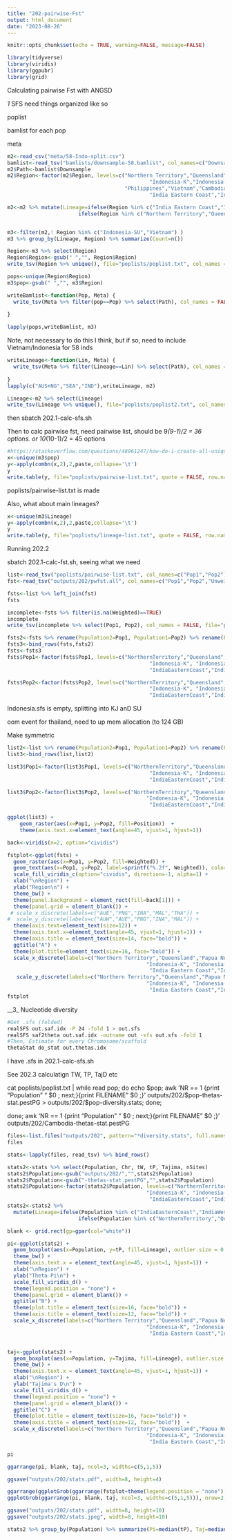 ```yaml
---
title: "202-pairwise-Fst"
output: html_document
date: "2023-08-26"
---
```


```r
knitr::opts_chunk$set(echo = TRUE, warning=FALSE, message=FALSE)
```

```r
library(tidyverse)
library(viridis)
library(ggpubr)
library(grid)
```

Calculating pairwise Fst with ANGSD

_1_ SFS need things organized like so

poplist

bamlist for each pop

meta   

```r
m2<-read_csv("meta/58-Indo-split.csv")
bamlist<-read_tsv("bamlists/downsample-58.bamlist", col_names=c("Downsample"))
m2$Path<-bamlist$Downsample
m2$Region<-factor(m2$Region, levels=c("Northern Territory","Queensland","Papua New Guinea",
                                              "Indonesia-K","Indonesia-SJ","Indonesia-SU",
                                      "Philippines","Vietnam","Cambodia","Thailand",
                                              "India Eastern Coast","India Western Coast"))

m2<-m2 %>% mutate(Lineage=ifelse(Region %in% c("India Eastern Coast","India Western Coast"), "IND",
                       ifelse(Region %in% c("Northern Territory","Queensland","Papua New Guinea"), "AUS+NG","SEA")))


m3<-filter(m2,! Region %in% c("Indonesia-SU","Vietnam") )
m3 %>% group_by(Lineage, Region) %>% summarize(Count=n())
```


```r
Region<-m3 %>% select(Region)
Region$Region<-gsub(" ","", Region$Region)
write_tsv(Region %>% unique(), file="poplists/poplist.txt", col_names = FALSE)

pops<-unique(Region$Region)
m3$pop<-gsub(" ","", m3$Region)
```

```r
writeBamlist<-function(Pop, Meta) {
  write_tsv(Meta %>% filter(pop==Pop) %>% select(Path), col_names = FALSE, file=paste0("poplists/",Pop,".bamlist"))
  
}
```

```r
lapply(pops,writeBamlist, m3)
```

Note, not necessary to do this I think, but if so, need to include Vietnam/Indonesia for 58 inds
```r
writeLineage<-function(Lin, Meta) {
  write_tsv(Meta %>% filter(Lineage==Lin) %>% select(Path), col_names = FALSE, file=paste0("poplists/",Lin,".bamlist"))
  
}
lapply(c("AUS+NG","SEA","IND"),writeLineage, m2)

Lineage<-m2 %>% select(Lineage)
write_tsv(Lineage %>% unique(), file="poplists/poplist2.txt", col_names = FALSE)

```
then sbatch 202.1-calc-sfs.sh

Then to calc pairwise fst, need pairwise list, should be 9*(9-1)/2 = 36 options.
or
10*(10-1)/2 = 45 options
```r
#https://stackoverflow.com/questions/48961247/how-do-i-create-all-unique-pairwise-combinations-of-my-sample-dataset
x<-unique(m3$pop)
y<-apply(combn(x,2),2,paste,collapse='\t')
y
write.table(y, file="poplists/pairwise-list.txt", quote = FALSE, row.names = FALSE, col.names = FALSE)
```

poplists/pairwise-list.txt is made

Also, what about main lineages?     

```r
x<-unique(m3$Lineage)
y<-apply(combn(x,2),2,paste,collapse='\t')
y
write.table(y, file="poplists/lineage-list.txt", quote = FALSE, row.names = FALSE, col.names = FALSE)
```

Running 202.2

 sbatch 202.1-calc-fst.sh, seeing what we need

```r
list<-read_tsv("poplists/pairwise-list.txt", col_names=c("Pop1","Pop2")) %>% mutate(Position=1:n())
fst<-read_tsv("outputs/202/pwfst.all", col_names=c("Pop1","Pop2","Unweighted","Weighted"))

fsts<-list %>% left_join(fst)
fsts

```
```r
incomplete<-fsts %>% filter(is.na(Weighted)==TRUE)
incomplete
write_tsv(incomplete %>% select(Pop1, Pop2), col_names = FALSE, file="poplists/pairwise-list2.txt")
```
```r

fsts2<-fsts %>% rename(Population2=Pop1, Population1=Pop2) %>% rename(Pop2=Population2, Pop1=Population1)
fsts3<-bind_rows(fsts,fsts2)
fsts<-fsts3
fsts$Pop1<-factor(fsts$Pop1, levels=c("NorthernTerritory","Queensland","PapuaNewGuinea",
                                              "Indonesia-K", "Indonesia-SJ","Philippines","Cambodia","Thailand",
                                              "IndiaEasternCoast","IndiaWesternCoast"))

fsts$Pop2<-factor(fsts$Pop2, levels=c("NorthernTerritory","Queensland","PapuaNewGuinea",
                                              "Indonesia-K", "Indonesia-SJ","Philippines","Cambodia","Thailand",
                                              "IndiaEasternCoast","IndiaWesternCoast"))
```

Indonesia.sfs is empty, splitting into KJ anD SU


oom event for thailand, need to up mem allocation (to 124 GB)

Make symmetric    

```r
list2<-list %>% rename(Population2=Pop1, Population1=Pop2) %>% rename(Pop2=Population2, Pop1=Population1)
list3<-bind_rows(list,list2)

```

```r
list3$Pop1<-factor(list3$Pop1, levels=c("NorthernTerritory","Queensland","PapuaNewGuinea",
                                              "Indonesia-K", "Indonesia-SJ","Philippines","Cambodia","Thailand",
                                              "IndiaEasternCoast","IndiaWesternCoast"))

list3$Pop2<-factor(list3$Pop2, levels=c("NorthernTerritory","Queensland","PapuaNewGuinea",
                                             "Indonesia-K", "Indonesia-SJ","Philippines","Cambodia","Thailand",
                                              "IndiaEasternCoast","IndiaWesternCoast"))

ggplot(list3) +
    geom_raster(aes(x=Pop1, y=Pop2, fill=Position))  +
    theme(axis.text.x=element_text(angle=45, vjust=1, hjust=1)) 

```
```r
back<-viridis(n=2, option="cividis")
```

```r
fstplot<-ggplot(fsts) +
  geom_raster(aes(x=Pop1, y=Pop2, fill=Weighted)) +
  geom_text(aes(x=Pop1, y=Pop2, label=sprintf("%.2f", Weighted)), color="white", fontface="bold") +
  scale_fill_viridis_c(option="cividis", direction=-1, alpha=1) +
  xlab("\nRegion") +
  ylab("Region\n") +
  theme_bw() +
  theme(panel.background = element_rect(fill=back[1])) +
  theme(panel.grid = element_blank()) +
 # scale_x_discrete(labels=c("AUE","PNG","INA","MAL","THA")) +
#  scale_y_discrete(labels=c("AUW","AUE","PNG","INA","MAL")) +
  theme(axis.text=element_text(size=12)) +
  theme(axis.text.x=element_text(angle=45, vjust=1, hjust=1)) +
  theme(axis.title = element_text(size=14, face="bold")) +
  ggtitle("A") +
  theme(plot.title=element_text(size=16, face="bold")) +
  scale_x_discrete(labels=c("Northern Territory","Queensland","Papua New Guinea",
                                             "Indonesia-K", "Indonesia-SJ","Philippines","Cambodia","Thailand",
                                              "India Eastern Coast","India Western Coast")) +
   scale_y_discrete(labels=c("Northern Territory","Queensland","Papua New Guinea",
                                             "Indonesia-K", "Indonesia-SJ","Philippines","Cambodia","Thailand",
                                              "India Eastern Coast","India Western Coast"))
fstplot
```

__3_ Nucleotide diversity

```sh
#Get .sfs (folded)
realSFS out.saf.idx -P 24 -fold 1 > out.sfs
realSFS saf2theta out.saf.idx -outname out -sfs out.sfs -fold 1
#Then, Estimate for every Chromosome/scaffold
thetaStat do_stat out.thetas.idx
```

I have .sfs in 202.1-calc-sfs.sh      

See 202.3 calculatign TW, TP, TajD etc



cat poplists/poplist.txt | while read pop; do echo $pop; awk 'NR == 1 {print "Population" "\t" $0 ; next;}{print FILENAME "\t" $0 ;}' outputs/202/$pop-thetas-stat.pestPG > outputs/202/$pop-diversity.stats; done;


done;
awk 'NR == 1 {print "Population" "\t" $0 ; next;}{print FILENAME "\t" $0 ;}' outputs/202/Cambodia-thetas-stat.pestPG

```r
files<-list.files("outputs/202", pattern="*diversity.stats", full.names = TRUE)
files

stats<-lapply(files, read_tsv) %>% bind_rows()
```

```r
stats2<-stats %>% select(Population, Chr, tW, tP, Tajima, nSites) 
stats2$Population<-gsub("outputs/202/","",stats2$Population)
stats2$Population<-gsub("-thetas-stat.pestPG","",stats2$Population)
stats2$Population<-factor(stats2$Population, levels=c("NorthernTerritory","Queensland","PapuaNewGuinea",
                                             "Indonesia-K", "Indonesia-SJ","Philippines","Cambodia","Thailand",
                                              "IndiaEasternCoast","IndiaWesternCoast"))
stats2<-stats2 %>%
  mutate(Lineage=ifelse(Population %in% c("IndiaEasternCoast","IndiaWesternCoast"), "IND",
                       ifelse(Population %in% c("NorthernTerritory","Queensland","PapuaNewGuinea"), "AUS+NG","SEA")))

```


```r
blank <- grid.rect(gp=gpar(col="white"))
```

```r
pi<-ggplot(stats2) +
  geom_boxplot(aes(x=Population, y=tP, fill=Lineage), outlier.size = 0.25,  alpha=0.50)  +
  theme_bw() +
  theme(axis.text.x = element_text(angle=45, vjust=1, hjust=1)) +
  xlab("\nRegion") +
  ylab("Theta Pi\n") +
  scale_fill_viridis_d() +
  theme(legend.position = "none") +
  theme(panel.grid = element_blank()) +
  ggtitle("B") +
  theme(plot.title = element_text(size=16, face="bold")) +
  theme(axis.title = element_text(size=12, face="bold")) +
  scale_x_discrete(labels=c("Northern Territory","Queensland","Papua New Guinea",
                                             "Indonesia-K", "Indonesia-SJ","Philippines","Cambodia","Thailand",
                                              "India Eastern Coast","India Western Coast"))


taj<-ggplot(stats2) +
  geom_boxplot(aes(x=Population, y=Tajima, fill=Lineage), outlier.size = 0.25, alpha=0.50)  +
  theme_bw() +
  theme(axis.text.x = element_text(angle=45, vjust=1, hjust=1)) +
  xlab("\nRegion") +
  ylab("Tajima's D\n") +
  scale_fill_viridis_d() +
  theme(legend.position = "none") +
  theme(panel.grid = element_blank()) +
  ggtitle("C") +
  theme(plot.title = element_text(size=16, face="bold")) +
  theme(axis.title = element_text(size=12, face="bold"))  +
  scale_x_discrete(labels=c("Northern Territory","Queensland","Papua New Guinea",
                                             "Indonesia-K", "Indonesia-SJ","Philippines","Cambodia","Thailand",
                                              "India Eastern Coast","India Western Coast"))

pi
```

```r
ggarrange(pi, blank, taj, ncol=3, widths=c(5,1,5))

ggsave("outputs/202/stats.pdf", width=8, height=4)
```
  
```r
ggarrange(ggplotGrob(ggarrange(fstplot+theme(legend.position = "none"), blank, nrow=2, heights=c(5,1))),
ggplotGrob(ggarrange(pi, blank, taj, ncol=3, widths=c(5,1,5))), nrow=2, heights = c(1,.8))

ggsave("outputs/202/stats.pdf", width=8, height=10)
ggsave("outputs/202/stats.jpeg", width=8, height=10)

```

```r
stats2 %>% group_by(Population) %>% summarize(Pi=median(tP), Taj=median(Tajima)) 
```
